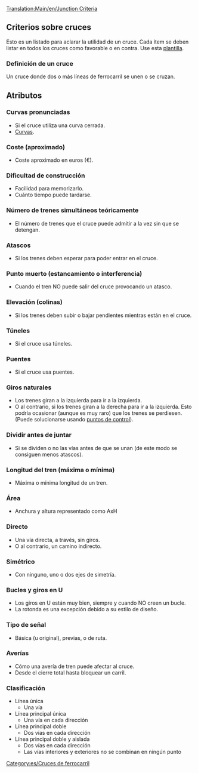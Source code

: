 [[Translation:Main/en/Junction Criteria]]{{es/Menú de Cruces}}
==Criterios sobre cruces==
Esto es un listado para aclarar la utilidad de un cruce.
Cada ítem se deben listar en todos los cruces como favorable o en contra.
Use esta [[Template/es/Criterios sobre cruces|plantilla]].

===Definición de un cruce===
Un cruce donde dos o más líneas de ferrocarril se unen o se cruzan.

==Atributos==

===Curvas pronunciadas===
* Si el cruce utiliza una curva cerrada.
* [[Main/es/Curvas|Curvas]].

===Coste (aproximado)===
* Coste aproximado en euros (€).

===Dificultad de construcción===
* Facilidad para memorizarlo.
* Cuánto tiempo puede tardarse.

===Número de trenes simultáneos teóricamente===
* El número de trenes que el cruce puede admitir a la vez sin que se detengan.

===Atascos===
* Si los trenes deben esperar para poder entrar en el cruce.

===Punto muerto (estancamiento o interferencia)===
* Cuando el tren NO puede salir del cruce provocando un atasco.

===Elevación (colinas)===
* Si los trenes deben subir o bajar pendientes mientras están en el cruce.

===Túneles=== 
* Si el cruce usa túneles.

===Puentes===
* Si el cruce usa puentes.

===Giros naturales=== 
* Los trenes giran a la izquierda para ir a la izquierda.
* O al contrario, si los trenes giran a la derecha para ir a la izquierda. Esto podría ocasionar (aunque es muy raro) que los trenes se perdiesen. (Puede solucionarse usando [[Main/es/puntos de control|puntos de control]]).

===Dividir antes de juntar===
* Si se dividen o no las vías antes de que se unan (de este modo se consiguen menos atascos).

===Longitud del tren (máxima o mínima)===
* Máxima o mínima longitud de un tren.

===Área===
* Anchura y altura representado como AxH

===Directo===
* Una vía directa, a través, sin giros.
* O al contrario, un camino indirecto.

===Simétrico===
* Con ninguno, uno o dos ejes de simetría.

===Bucles y giros en U===
* Los giros en U están muy bien, siempre y cuando NO creen un bucle.
* La rotonda es una excepción debido a su estilo de diseño.

===Tipo de señal===
* Básica (u original), previas, o de ruta.

===Averías===
* Cómo una avería de tren puede afectar al cruce.
* Desde el cierre total hasta bloquear un carril.

===Clasificación===
* Línea única
** Una vía 
* Línea principal única
** Una vía en cada dirección
* Línea principal doble
** Dos vías en cada dirección
* Línea principal doble y aislada
** Dos vías en cada dirección
** Las vías interiores y exteriores no se combinan en ningún punto


[[Category:es/Cruces de ferrocarril]]